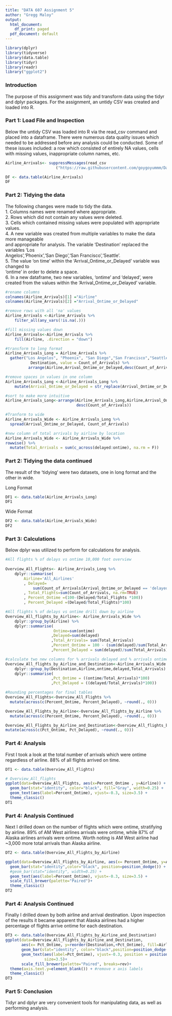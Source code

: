 ---
title: "DATA 607 Assignment 5"
author: "Gregg Maloy"
output:
  html_document:
    df_print: paged
  pdf_document: default
---

```{r load packages, include=FALSE}
library(dplyr)
library(tidyverse)
library(data.table)
library(tidyr)
library(readr)
library("ggplot2")
```
### Introduction
The purpose of this assignment was tidy and transform data using the tidyr and dplyr packages.  For the assignment, an untidy CSV was created and loaded into R. 

### Part 1: Load File and Inspection
Below the untidy CSV was loaded into R via the read_csv command and placed into a 
dataframe. There were numerous data quality issues which needed to be addressed before any
analysis could be conducted.  Some of these issues included: a row which consisted of
entirely NA values, cells with missing values, inappropriate column names, etc.
```{r load data}
Airline_Arrivals<- suppressMessages(read_csv     
                      ("https://raw.githubusercontent.com/goygoyummm/Data607_R/main/20230223_Data_607_Assignment_5.csv", show_col_types = FALSE)) 

DF <- data.table(Airline_Arrivals)
DF
```
\newpage
### Part 2: Tidying the data
The following changes were made to tidy the data.  
1. Columns names were renamed where appropriate.    
2. Rows which did not contain any values were deleted.    
3. Cells which contained missing values were populated with appropriate values.    
4. A new variable was created from multiple variables to make the data more manageable   
and appropriate for analysis.  The variable 'Destination' replaced the variables 'Los     
Angelos','Phoenix','San Diego','San Francisco','Seattle'.    
5. The value 'on time' within the 'Arrival_Ontime_or_Delayed' variable was changed to    
'ontime' in order to delete a space.    
6. In a new dataframe, two new variables, 'ontime' and 'delayed', were created from the 
values within the 'Arrival_Ontime_or_Delayed' variable. 
```{r}
#rename columns
colnames(Airline_Arrivals)[1] ="Airline"
colnames(Airline_Arrivals)[2] ="Arrival_Ontime_or_Delayed"

#remove rows with all 'na' values
Airline_Arrivals <-Airline_Arrivals %>%
    filter_all(any_vars(!is.na(.)))

#fill missing values down
Airline_Arrivals<-Airline_Arrivals %>%
    fill(Airline, .direction = "down")

#transform to long format
Airline_Arrivals_Long = Airline_Arrivals %>%
  gather("Los Angelos", "Phoenix", "San Diego","San Francisco","Seattle", key =
           Destination, value = Count_of_Arrivals) %>%
          arrange(Airline,Arrival_Ontime_or_Delayed,desc(Count_of_Arrivals))

#remove spaces in values in one column
Airline_Arrivals_Long <-Airline_Arrivals_Long %>%
    mutate(Arrival_Ontime_or_Delayed = str_replace(Arrival_Ontime_or_Delayed, " ", ""))

#sort to make more intuitive
Airline_Arrivals_Long<-arrange(Airline_Arrivals_Long,Airline,Arrival_Ontime_or_Delayed,
                               desc(Count_of_Arrivals))

#Tranform to wide 
Airline_Arrivals_Wide <- Airline_Arrivals_Long %>% 
  spread(Arrival_Ontime_or_Delayed, Count_of_Arrivals)

#new column of total arrivals by airline by location
Airline_Arrivals_Wide <- Airline_Arrivals_Wide %>% 
rowwise() %>% 
  mutate(Total_Arrivals = sum(c_across(delayed:ontime), na.rm = F))
```
\newpage
### Part 2: Tidying the data continued
The result of the 'tidying' were two datasets, one in long format and the     
other in wide.     
    
Long Format
```{r}
DF1 <- data.table(Airline_Arrivals_Long)
DF1
```

Wide Format
```{r}
DF2 <- data.table(Airline_Arrivals_Wide)
DF2
```
\newpage
### Part 3: Calculations 
Below dplyr was utilized to perform for calculations for analysis.
```{r}
#All flights % of delays vs ontime 10,000 foot overview
  
Overview_All_Flights<- Airline_Arrivals_Long %>%
    dplyr::summarise(
        Airline='All_Airlines'
        , Delayed=
            sum(Count_of_Arrivals[Arrival_Ontime_or_Delayed == 'delayed'], na.rm=TRUE)
        , Total_Flights=sum(Count_of_Arrivals, na.rm=TRUE)
        , Percent_Ontime =(100-(Delayed/Total_Flights *100))
        , Percent_Delayed =(Delayed/Total_Flights)*100)

#All flights % of delays vs ontime drill down by airline
Overview_All_flights_by_Airline<- Airline_Arrivals_Wide %>%
    dplyr::group_by(Airline) %>% 
    dplyr::summarise(
                     Ontime=sum(ontime)
                    ,Delayed=sum(delayed)
                    ,Total_Arrivals= sum(Total_Arrivals) 
                    ,Percent_Ontime = 100 - (sum(delayed)/sum(Total_Arrivals)*100)
                    ,Percent_Delayed = sum(delayed)/sum(Total_Arrivals)*100)

#calculate two new columns for % arrivals delayed and % arrivals ontime by airline and destination 
Overview_All_flights_by_Airline_and_Destination<-Airline_Arrivals_Wide %>%
    dplyr::group_by(Destination,Airline,ontime,delayed,Total_Arrivals) %>% 
    dplyr::summarise(
                    ,Pct_Ontime = ((ontime/Total_Arrivals)*100)
                    ,Pct_Delayed = ((delayed/Total_Arrivals)*100))

#Rounding percentages for final tables
Overview_All_Flights<-Overview_All_Flights %>% 
  mutate(across(c(Percent_Ontime, Percent_Delayed), ~round(., 0)))

Overview_All_Flights_by_Airline<-Overview_All_flights_by_Airline %>% 
  mutate(across(c(Percent_Ontime, Percent_Delayed), ~round(., 0)))

Overview_All_Flights_by_Airline_and_Destination<-Overview_All_flights_by_Airline_and_Destination %>% 
mutate(across(c(Pct_Ontime, Pct_Delayed), ~round(., 0)))
```
\newpage
### Part 4: Analysis
First I took a look at the total number of arrivals which were ontime regardless of 
airline. 88% of all flights arrived on time.
```{r}
DT1 <- data.table(Overview_All_Flights)

# Overview_All_flights
ggplot(data=Overview_All_Flights, aes(x=Percent_Ontime , y=Airline)) +
  geom_bar(stat="identity", color="black", fill="Gray", width=0.25) +
  geom_text(aes(label=Percent_Ontime), vjust=-0.3, size=3.5) +
  theme_classic()
DT1
```  
\newpage
### Part 4: Analysis Continued   
Next I drilled down on the number of flights which were ontime, stratifying by airline.
89% of AM West airlines arrivals were ontime, while 87% of Alaska airlines arrivals were
ontime. Worth noting is AM West airline had ~3,000 more total arrivals than Alaska
airline.
```{r}
DT2 <- data.table(Overview_All_Flights_by_Airline)

ggplot(data=Overview_All_Flights_by_Airline, aes(x= Percent_Ontime, y=Airline,fill=Airline)) +
  geom_bar(stat="identity",color="black", position=position_dodge()) +
  #geom_bar(stat="identity", width=0.25) +
  geom_text(aes(label=Percent_Ontime), vjust=-0.3, size=3.5) +
  scale_fill_brewer(palette="Paired")+
  theme_classic()
DT2
``` 
\newpage
### Part 4: Analysis Continued 
Finally I drilled down by both airline and arrival destination.  Upon inspection of the
results it became apparent that Alaska airlines had a higher percentage of flights arrive
ontime for each destination.
```{r}
DT3 <- data.table(Overview_All_Flights_by_Airline_and_Destination)
ggplot(data=Overview_All_Flights_by_Airline_and_Destination, 
       aes(x= Pct_Ontime, y=reorder(Destination,+Pct_Ontime), fill=Airline))+
       geom_bar(stat="identity", color="black",position=position_dodge(width = 0.5))+
       geom_text(aes(label=Pct_Ontime), vjust=-0.3, position = position_dodge(0.9),
                 size=3.5)+
       scale_fill_brewer(palette="Paired", breaks=rev)+
  theme(axis.text.y=element_blank()) + #remove x axis labels
  theme_classic()   
DT3
```   
### Part 5: Conclusion
Tidyr and dplyr are very convenient tools for manipulating data, as well as performing analysis.


